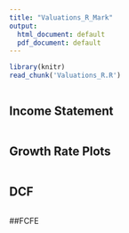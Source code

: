 ```yaml
---
title: "Valuations_R_Mark"
output:
  html_document: default
  pdf_document: default
---
```




```r
library(knitr)
read_chunk('Valuations_R.R')
```

```r
```

## Income Statement


```r
```

## Growth Rate Plots
```r
```

## DCF
```r
```

##FCFE
```r
```
